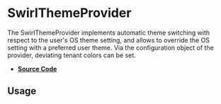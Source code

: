 
<Meta title="Components/SwirlThemeProvider" />

# SwirlThemeProvider

The SwirlThemeProvider implements automatic theme switching with respect to the
user's OS theme setting, and allows to override the OS setting with a preferred
user theme. Via the configuration object of the provider, deviating tenant
colors can be set.

- **[Source Code](https://github.com/flip-corp/swirl/tree/main/packages/swirl-components/src/components/swirl-theme-provider)**

## Usage

<Canvas withSource="open">
  <Story id="components-swirlthemeprovider--swirl-theme-provider" />
</Canvas>

<ArgsTable story="." />
